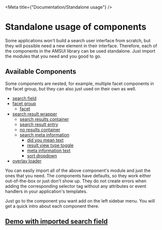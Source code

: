 
<Meta title={"Documentation/Standalone usage"} />

# Standalone usage of components

Some applications won't build a search user interface from scratch, but they will possible need a new element in their interface.
Therefore, each of the components in the AMSUI library can be used standalone. Just import the modules that you need and you good to go.

## Available Components

Some components are nested, for example, multiple facet components in the facet group, but they can also just used on their own as well.

- [search field](https://dev.redlink.io/amsui/?path=/docs/searchfield-field--default#search-field-component)
- [facet group](https://dev.redlink.io/amsui/?path=/docs/facets-facet-group--multiple-facets#facet-group-component)
  - [facet](https://dev.redlink.io/amsui/?path=/docs/facets-facet--default#facet-component)
- [search result wrapper](https://dev.redlink.io/amsui/?path=/docs/results-wrapper--default#search-result-wrapper-component)
  - [search results container](https://dev.redlink.io/amsui/?path=/docs/results-results--default#results-component)
  - [search result entry](https://dev.redlink.io/amsui/?path=/docs/results-result-entry--default#result-entry-component)
  - [no results container](https://dev.redlink.io/amsui/?path=/docs/results-no-results--default)
  - [search meta information](https://dev.redlink.io/amsui/?path=/docs/results-meta-information--default#search-result-meta-information-component)
    - [did you mean text](https://dev.redlink.io/amsui/?path=/docs/results-result-view-type--default#result-view-type-component)
    - [result view type toggle](https://dev.redlink.io/amsui/?path=/docs/results-result-view-type--default#result-view-type-component)
    - [meta information text](https://dev.redlink.io/amsui/?path=/docs/results-meta-text--default#search-result-meta-text-component)
    - [sort dropdown](https://dev.redlink.io/amsui/?path=/docs/results-sort-dropdown--default#sort-dropdown-component)
- [overlay loader](https://dev.redlink.io/amsui/?path=/docs/overlay-loader--default#overlay-loader-component)

You can easily import all of the above component's module and just the ones that you need.
The components have defaults, so they work either out-of-the-box or just don't show up.
They do not create errors when adding the corresponding selector tag without any attributes or event handlers in your application's templates.

Just go to the component you want add on the left sidebar menu. You will get a quick intro about each component there.

## [Demo with imported search field](https://dev.redlink.io/amsui-standalone-demo/)
